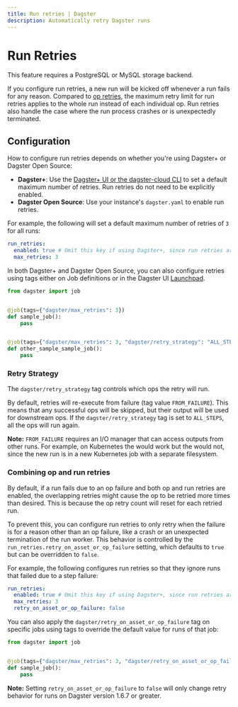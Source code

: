 ```yaml
---
title: Run retries | Dagster
description: Automatically retry Dagster runs
---
```


# Run Retries

<Note>This feature requires a PostgreSQL or MySQL storage backend.</Note>

If you configure run retries, a new run will be kicked off whenever a run fails for any reason. Compared to [op retries](/concepts/ops-jobs-graphs/op-retries), the maximum retry limit for run retries applies to the whole run instead of each individual op. Run retries also handle the case where the run process crashes or is unexpectedly terminated.

## Configuration

How to configure run retries depends on whether you're using Dagster+ or Dagster Open Source:

- **Dagster+**: Use the [Dagster+ UI or the dagster-cloud CLI](/dagster-plus/managing-deployments/managing-deployments#configuring-deployment-settings) to set a default maximum number of retries. Run retries do not need to be explicitly enabled.
- **Dagster Open Source**: Use your instance's `dagster.yaml` to enable run retries.

For example, the following will set a default maximum number of retries of `3` for all runs:

```yaml
run_retries:
  enabled: true # Omit this key if using Dagster+, since run retries are enabled by default
  max_retries: 3
```

In both Dagster+ and Dagster Open Source, you can also configure retries using tags either on Job definitions or in the Dagster UI [Launchpad](/concepts/webserver/ui#launchpad-tab).

```python file=/deploying/job_retries.py
from dagster import job


@job(tags={"dagster/max_retries": 3})
def sample_job():
    pass


@job(tags={"dagster/max_retries": 3, "dagster/retry_strategy": "ALL_STEPS"})
def other_sample_sample_job():
    pass
```

### Retry Strategy

The `dagster/retry_strategy` tag controls which ops the retry will run.

By default, retries will re-execute from failure (tag value `FROM_FAILURE`). This means that any successful ops will be skipped, but their output will be used for downstream ops. If the `dagster/retry_strategy` tag is set to `ALL_STEPS`, all the ops will run again.

**Note:** `FROM_FAILURE` requires an I/O manager that can access outputs from other runs. For example, on Kubernetes the <PyObject object="s3_pickle_io_manager" module="dagster_aws.s3.s3" /> would work but the <PyObject object="FilesytemIOManager" module="dagster" /> would not, since the new run is in a new Kubernetes job with a separate filesystem.

### Combining op and run retries

By default, if a run fails due to an op failure and both op and run retries are enabled, the overlapping retries might cause the op to be retried more times than desired. This is because the op retry count will reset for each retried run.

To prevent this, you can configure run retries to only retry when the failure is for a reason other than an op failure, like a crash or an unexpected termination of the run worker. This behavior is controlled by the `run_retries.retry_on_asset_or_op_failure` setting, which defaults to `true` but can be overridden to `false`.

For example, the following configures run retries so that they ignore runs that failed due to a step failure:

```yaml
run_retries:
  enabled: true # Omit this key if using Dagster+, since run retries are enabled by default
  max_retries: 3
  retry_on_asset_or_op_failure: false
```

You can also apply the `dagster/retry_on_asset_or_op_failure` tag on specific jobs using tags to override the default value for runs of that job:

```python
from dagster import job


@job(tags={"dagster/max_retries": 3, "dagster/retry_on_asset_or_op_failure": False})
def sample_job():
    pass
```

**Note:** Setting `retry_on_asset_or_op_failure` to `false` will only change retry behavior for runs on Dagster version 1.6.7 or greater.
